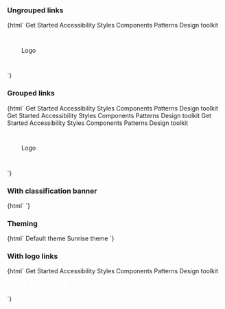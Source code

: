 
<Meta title="Web Components/Footer" component="ic-footer" />

<Description markdown={readme} />

### Ungrouped links

<Canvas>
  <Story name="Ungrouped links">
    {html`
      <ic-footer
        description="The ICDS is maintained by the Design Practice Team. If you've got a question or want to feedback, 
          please get in touch."
        caption="All content is available under the Open Government Licence v3.0, except source code and code examples which are available under the MIT Licence."
      >
        <ic-footer-link slot="link" href="/">Get Started</ic-footer-link>
        <ic-footer-link slot="link" href="/">Accessibility</ic-footer-link>
        <ic-footer-link slot="link" href="/">Styles</ic-footer-link>
        <ic-footer-link slot="link" href="/" target="_blank"
          >Components</ic-footer-link
        >
        <ic-footer-link slot="link" href="/">Patterns</ic-footer-link>
        <ic-footer-link slot="link" href="/">Design toolkit</ic-footer-link>
        <div
          slot="logo"
          style="width:100px;height:100px;display:flex;align-items:center;justify-content:center;
          background-color:var(--ic-theme-primary);color:var(--ic-theme-text);"
        >
          Logo
        </div>
      </ic-footer>
    `}
  </Story>
</Canvas>

### Grouped links

<Canvas>
  <Story name="Grouped links">
    {html`
      <ic-footer
        group-links
        description="The ICDS is maintained by the Design Practice Team. If you've got a question or want to feedback, 
          please get in touch."
        caption="All content is available under the Open Government Licence v3.0, except source code and code examples which are available under the MIT Licence."
      >
        <ic-footer-link-group slot="link" group-title="Links 1">
          <ic-footer-link href="/">Get Started</ic-footer-link>
          <ic-footer-link href="/">Accessibility</ic-footer-link>
          <ic-footer-link href="/">Styles</ic-footer-link>
          <ic-footer-link href="/" target="_blank">Components</ic-footer-link>
          <ic-footer-link href="/">Patterns</ic-footer-link>
          <ic-footer-link href="/">Design toolkit</ic-footer-link>
        </ic-footer-link-group>
        <ic-footer-link-group slot="link" group-title="Links 2">
          <ic-footer-link href="/">Get Started</ic-footer-link>
          <ic-footer-link href="/">Accessibility</ic-footer-link>
          <ic-footer-link href="/">Styles</ic-footer-link>
          <ic-footer-link href="/">Components</ic-footer-link>
          <ic-footer-link href="/">Patterns</ic-footer-link>
          <ic-footer-link href="/">Design toolkit</ic-footer-link>
        </ic-footer-link-group>
        <ic-footer-link-group slot="link" group-title="Links 3">
          <ic-footer-link href="/">Get Started</ic-footer-link>
          <ic-footer-link href="/">Accessibility</ic-footer-link>
          <ic-footer-link href="/">Styles</ic-footer-link>
          <ic-footer-link href="/">Components</ic-footer-link>
          <ic-footer-link href="/">Patterns</ic-footer-link>
          <ic-footer-link href="/">Design toolkit</ic-footer-link>
        </ic-footer-link-group>
        <div
          slot="logo"
          style="width:100px;height:100px;display:flex;align-items:center;justify-content:center;
          background-color:var(--ic-theme-primary);color:var(--ic-theme-text);"
        >
          Logo
        </div>
      </ic-footer>
    `}
  </Story>
</Canvas>

### With classification banner

<Canvas>
  <Story name="With classification banner">
    {html` <ic-classification-banner
        classification="official"
      ></ic-classification-banner>
      <ic-footer
        align="full-width"
        description="The ICDS is maintained by the Design Practice Team. If you've got a question or want to feedback, 
          please get in touch."
        caption="All content is available under the Open Government Licence v3.0, except source code and code examples which are available under the MIT Licence."
        style="position:fixed;bottom:0;left:0;right:0;"
      >
        <ic-footer-link slot="link" href="/">Get Started</ic-footer-link>
        <ic-footer-link slot="link" href="/">Accessibility</ic-footer-link>
        <ic-footer-link slot="link" href="/">Styles</ic-footer-link>
        <ic-footer-link slot="link" href="/">Components</ic-footer-link>
        <ic-footer-link slot="link" href="/">Patterns</ic-footer-link>
        <ic-footer-link slot="link" href="/">Design toolkit</ic-footer-link>
        <div
          slot="logo"
          style="width:100px;height:100px;display:flex;align-items:center;justify-content:center;
          background-color:var(--ic-theme-primary);color:var(--ic-theme-text);"
        >
          Logo
        </div>
        <div
          slot="logo"
          style="width:100px;height:100px;display:flex;align-items:center;justify-content:center;
          background-color:var(--ic-theme-primary);color:var(--ic-theme-texy);"
        >
          Logo
        </div>
        <div
          slot="logo"
          style="width:100px;height:100px;display:flex;align-items:center;justify-content:center;
          background-color:var(--ic-theme-primary);color:var(--ic-theme-text);"
        >
          Logo
        </div>
      </ic-footer>`}
  </Story>
</Canvas>

### Theming

<Canvas>
  <Story name="Theming">
    {html` <ic-theme color="rgb(27, 60, 121)"></ic-theme>
      <ic-button
        variant="primary"
        id="default-btn"
        onClick="document.querySelector('ic-theme').color='rgb(27, 60, 121)'"
      >
        Default theme
      </ic-button>
      <ic-button
        variant="primary"
        id="custom-btn"
        onClick="document.querySelector('ic-theme').color='rgb(255, 201, 60)'"
      >
        Sunrise theme
      </ic-button>
      <ic-footer
        group-links
        align="full-width"
        description="The ICDS is maintained by the Design Practice Team. If you've got a question or want to feedback, 
            please get in touch."
        caption="All content is available under the Open Government Licence v3.0, except source code and code examples which are available under the MIT Licence."
        style="position:fixed;bottom:0;left:0;right:0;"
      >
        <ic-footer-link-group slot="link" group-title="Links 1">
          <ic-footer-link href="/">Get Started</ic-footer-link>
          <ic-footer-link href="/">Accessibility</ic-footer-link>
          <ic-footer-link href="/">Styles</ic-footer-link>
          <ic-footer-link href="/">Components</ic-footer-link>
          <ic-footer-link href="/">Patterns</ic-footer-link>
          <ic-footer-link href="/">Design toolkit</ic-footer-link>
        </ic-footer-link-group>
        <ic-footer-link-group slot="link" group-title="Links 2">
          <ic-footer-link href="/">Get Started</ic-footer-link>
          <ic-footer-link href="/">Accessibility</ic-footer-link>
          <ic-footer-link href="/">Styles</ic-footer-link>
          <ic-footer-link href="/">Components</ic-footer-link>
          <ic-footer-link href="/">Patterns</ic-footer-link>
          <ic-footer-link href="/">Design toolkit</ic-footer-link>
        </ic-footer-link-group>
        <ic-footer-link-group slot="link" group-title="Links 3">
          <ic-footer-link href="/">Get Started</ic-footer-link>
          <ic-footer-link href="/">Accessibility</ic-footer-link>
          <ic-footer-link href="/">Styles</ic-footer-link>
          <ic-footer-link href="/">Components</ic-footer-link>
          <ic-footer-link href="/">Patterns</ic-footer-link>
          <ic-footer-link href="/">Design toolkit</ic-footer-link>
        </ic-footer-link-group>
        <div
          slot="logo"
          style="width:100px;height:100px;display:flex;align-items:center;justify-content:center;
            background-color:var(--ic-theme-primary);color:var(--ic-theme-text);"
        >
          Logo
        </div>
        <div
          slot="logo"
          style="width:100px;height:100px;display:flex;align-items:center;justify-content:center;
            background-color:var(--ic-theme-primary);color:var(--ic-theme-texy);"
        >
          Logo
        </div>
        <div
          slot="logo"
          style="width:100px;height:100px;display:flex;align-items:center;justify-content:center;
            background-color:var(--ic-theme-primary);color:var(--ic-theme-text);"
        >
          Logo
        </div>
      </ic-footer>`}
  </Story>
</Canvas>

### With logo links

<Canvas>
  <Story name="With logo links">
    {html`
      <ic-footer
        description="The ICDS is maintained by the Design Practice Team. If you've got a question or want to feedback, 
          please get in touch."
        caption="All content is available under the Open Government Licence v3.0, except source code and code examples which are available under the MIT Licence."
      >
        <ic-footer-link slot="link" href="/">Get Started</ic-footer-link>
        <ic-footer-link slot="link" href="/">Accessibility</ic-footer-link>
        <ic-footer-link slot="link" href="/">Styles</ic-footer-link>
        <ic-footer-link slot="link" href="/">Components</ic-footer-link>
        <ic-footer-link slot="link" href="/">Patterns</ic-footer-link>
        <ic-footer-link slot="link" href="/">Design toolkit</ic-footer-link>
        <div slot="logo" style="display:flex;gap:var(--ic-space-sm);">
          <ic-footer-link href="/">
            <svg
              xmlns="http://www.w3.org/2000/svg"
              height="48px"
              viewBox="0 0 24 24"
              width="48px"
              fill="#FFFFFF"
            >
              <path d="M0 0h24v24H0V0z" fill="none" />
              <path
                d="M19 5v14H5V5h14m0-2H5c-1.1 0-2 .9-2 2v14c0 1.1.9 2 2 2h14c1.1 0 2-.9 2-2V5c0-1.1-.9-2-2-2zm-4.86 8.86l-3 3.87L9 13.14 6 17h12l-3.86-5.14z"
              />
            </svg>
          </ic-footer-link>
          <ic-footer-link href="/">
            <svg
              xmlns="http://www.w3.org/2000/svg"
              height="48px"
              viewBox="0 0 24 24"
              width="48px"
              fill="#FFFFFF"
            >
              <path d="M0 0h24v24H0V0z" fill="none" />
              <path
                d="M19 5v14H5V5h14m0-2H5c-1.1 0-2 .9-2 2v14c0 1.1.9 2 2 2h14c1.1 0 2-.9 2-2V5c0-1.1-.9-2-2-2zm-4.86 8.86l-3 3.87L9 13.14 6 17h12l-3.86-5.14z"
              />
            </svg>
          </ic-footer-link>
          <ic-footer-link href="/">
            <svg
              xmlns="http://www.w3.org/2000/svg"
              height="48px"
              viewBox="0 0 24 24"
              width="48px"
              fill="#FFFFFF"
            >
              <path d="M0 0h24v24H0V0z" fill="none" />
              <path
                d="M19 5v14H5V5h14m0-2H5c-1.1 0-2 .9-2 2v14c0 1.1.9 2 2 2h14c1.1 0 2-.9 2-2V5c0-1.1-.9-2-2-2zm-4.86 8.86l-3 3.87L9 13.14 6 17h12l-3.86-5.14z"
              />
            </svg>
          </ic-footer-link>
        </div>
      </ic-footer>
    `}
  </Story>
</Canvas>
